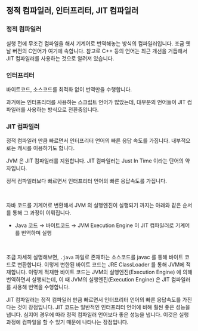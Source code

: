 ## 정적 컴파일러, 인터프리터, JIT 컴파일러

### 정적 컴파일러

실행 전에 무조건 컴파일을 해서 기계어로 번역해놓는 방식의 컴파일러입니다. 조금 옛날 버전의 C언어가 여기에 속합니다. 참고로 C++ 등의 언어는 최근 개선을 거듭해서 JIT 컴파일러를 사용하는 것으로 알려져 있습니다.<br/>



### 인터프리터

바이트코드, 소스코드를 최적화 없이 번역만을 수행합니다.<br/>

과거에는 인터프리터를 사용하는 스크립트 언어가 많았는데, 대부분의 언어들이 JIT 컴파일러를 사용하는 방식으로 전환중입니다.<br/>



### JIT 컴파일러

정적 컴파일러 만큼 빠르면서 인터프리터 언어의 빠른 응답 속도를 가집니다. 내부적으로는 캐시를 이용하기도 합니다.<br/>

JVM 은 JIT 컴파일러를 지원합니다. JIT 컴파일러는 Just In Time 이라는 단어의 약자입니다.<br/>

정적 컴파일러보다 빠르면서 인터프리터 언어의 빠른 응답속도를 가집니다.<br/>

<br/>



자바 코드를 기계어로 변환해서 JVM 의 실행엔진이 실행되기 까지는 아래와 같은 순서를 통해 그 과정이 이뤄집니다.

- Java 코드 → 바이트코드 → JVM Execution Engine 이 JIT 컴파일러로 기계어를 번역하며 실행

<br/>



조금 자세히 설명해보면, `.java` 파일로 존재하는 소스코드를 javac 를 통해 바이트 코드로 변환합니다. 이렇게 변한된 바이트 코드는 JRE ClassLoader 를 통해 JVM에 적재합니다. 이렇게 적재한 바이트 코드는 JVM의 실행엔진(Execution Engine) 에 의해 번역하면서 실행되는데, 이 때 JVM의 실행엔진(Execution Engine) 은 JIT 컴파일러를 사용해 번역을 수행합니다.<br/>

JIT 컴파일러는 정적 컴파일러 만큼 빠르면서 인터프리터 언어의 빠른 응답속도를 가진다는 것이 장점입니다. JIT 코드는 일반적인 인터프리터 언어에 비해 훨씬 좋은 성능을 냅니다. 심지어 경우에 따라 정적 컴파일러 언어보다 좋은 성능을 냅니다. 이것은 실행 과정에 컴파일을 할 수 있기 때문에 나타나는 장점입니다.<br/>

